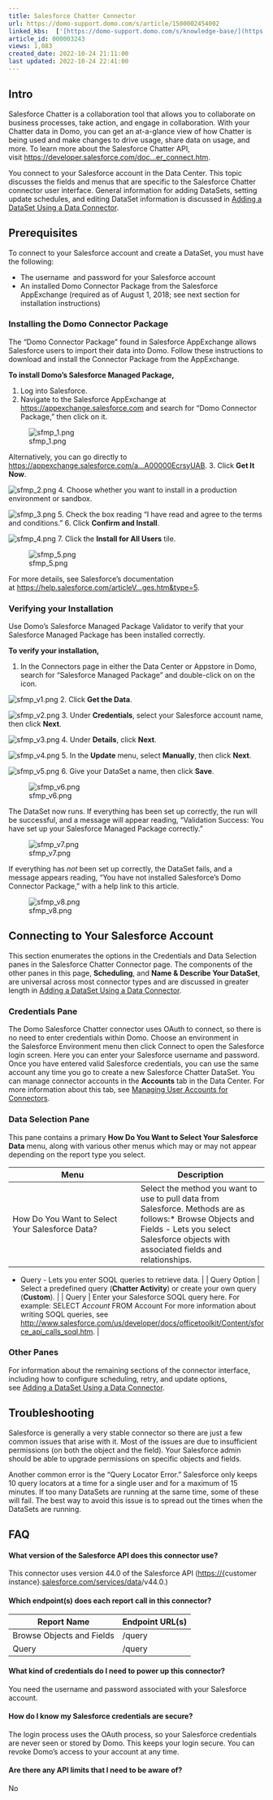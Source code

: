 ```yaml
---
title: Salesforce Chatter Connector
url: https://domo-support.domo.com/s/article/1500002454002
linked_kbs:  ['[https://domo-support.domo.com/s/knowledge-base/](https://domo-support.domo.com/s/knowledge-base/)', '[https://domo-support.domo.com/s/](https://domo-support.domo.com/s/)', '[https://domo-support.domo.com/s/topic/0TO5w000000ZammGAC](https://domo-support.domo.com/s/topic/0TO5w000000ZammGAC)', '[https://domo-support.domo.com/s/topic/0TO5w000000ZanLGAS](https://domo-support.domo.com/s/topic/0TO5w000000ZanLGAS)', '[https://domo-support.domo.com/s/topic/0TO5w000000ZaoQGAS](https://domo-support.domo.com/s/topic/0TO5w000000ZaoQGAS)', '[https://domo-support.domo.com/s/article/360042926274](https://domo-support.domo.com/s/article/360042926274)', '[https://domo-support.domo.com/s/article/360042926054](https://domo-support.domo.com/s/article/360042926054)', '[https://domo-support.domo.com/s/article/1500002454002](https://domo-support.domo.com/s/article/1500002454002)', '[https://domo-support.domo.com/s/topic/0TO5w000000ZaoQGAS/api-connectors](https://domo-support.domo.com/s/topic/0TO5w000000ZaoQGAS/api-connectors)', '[https://domo-support.domo.com/s/article/360043429933](https://domo-support.domo.com/s/article/360043429933)', '[https://domo-support.domo.com/s/article/360043429953](https://domo-support.domo.com/s/article/360043429953)', '[https://domo-support.domo.com/s/article/360042925494](https://domo-support.domo.com/s/article/360042925494)', '[https://domo-support.domo.com/s/article/4408174643607](https://domo-support.domo.com/s/article/4408174643607)', '[https://domo-support.domo.com/s/article/360043429913](https://domo-support.domo.com/s/article/360043429913)', '[https://domo-support.domo.com/s/login/](https://domo-support.domo.com/s/login/)']
article_id: 000003243
views: 1,083
created_date: 2022-10-24 21:11:00
last updated: 2022-10-24 22:41:00
---
```




Intro
-----


Salesforce Chatter is a collaboration tool that allows you to collaborate on business processes, take action, and engage in collaboration. With your Chatter data in Domo, you can get an at-a-glance view of how Chatter is being used and make changes to drive usage, share data on usage, and more. To learn more about the Salesforce Chatter API, visit [https://developer.salesforce.com/doc...er\_connect.htm](https://developer.salesforce.com/docs/atlas.en-us.chatterapi.meta/chatterapi/intro_what_is_chatter_connect.htm "https://developer.salesforce.com/docs/atlas.en-us.chatterapi.meta/chatterapi/intro_what_is_chatter_connect.htm").


You connect to your Salesforce account in the Data Center. This topic discusses the fields and menus that are specific to the Salesforce Chatter connector user interface. General information for adding DataSets, setting update schedules, and editing DataSet information is discussed in [Adding a DataSet Using a Data Connector](/s/article/360042926274).


Prerequisites
-------------


To connect to your Salesforce account and create a DataSet, you must have the following:


* The username  and password for your Salesforce account
* An installed Domo Connector Package from the Salesforce AppExchange (required as of August 1, 2018; see next section for installation instructions)


### Installing the Domo Connector Package


The "Domo Connector Package" found in Salesforce AppExchange allows Salesforce users to import their data into Domo. Follow these instructions to download and install the Connector Package from the AppExchange.


**To install Domo's Salesforce Managed Package,**


1. Log into Salesforce.
2. Navigate to the Salesforce AppExchange at [https://appexchange.salesforce.com](https://appexchange.salesforce.com "https://appexchange.salesforce.com") and search for "Domo Connector Package," then click on it.   
  
![sfmp_1.png](sfmp_1.png)  
  
Alternatively, you can go directly to [https://appexchange.salesforce.com/a...A00000EcrsyUAB](https://appexchange.salesforce.com/appxListingDetail?listingId=a0N3A00000EcrsyUAB "https://appexchange.salesforce.com/appxListingDetail?listingId=a0N3A00000EcrsyUAB").
3. Click **Get It Now**.  
  
![sfmp_2.png](sfmp_2.png)
4. Choose whether you want to install in a production environment or sandbox.  
  
![sfmp_3.png](sfmp_3.png)
5. Check the box reading "I have read and agree to the terms and conditions."
6. Click **Confirm and Install**.    
  
![sfmp_4.png](sfmp_4.png)
7. Click the **Install for All Users** tile.  
  
![sfmp_5.png](sfmp_5.png)


For more details, see Salesforce's documentation at [https://help.salesforce.com/articleV...ges.htm&type=5](https://help.salesforce.com/articleView?id=distribution_installing_packages.htm&type=5 "https://help.salesforce.com/articleView?id=distribution_installing_packages.htm&type=5"). 


### Verifying your Installation


Use Domo's Salesforce Managed Package Validator to verify that your Salesforce Managed Package has been installed correctly.


**To verify your installation,**


1. In the Connectors page in either the Data Center or Appstore in Domo, search for "Salesforce Managed Package" and double-click on on the icon.  
  
![sfmp_v1.png](sfmp_v1.png)
2. Click **Get the Data**.  
  
![sfmp_v2.png](sfmp_v2.png)
3. Under **Credentials**, select your Salesforce account name, then click **Next**.  
  
![sfmp_v3.png](sfmp_v3.png)
4. Under **Details**, click **Next**.  
  
![sfmp_v4.png](sfmp_v4.png)
5. In the **Update** menu, select **Manually**, then click **Next**.  
  
![sfmp_v5.png](sfmp_v5.png)
6. Give your DataSet a name, then click **Save**.  
  
![sfmp_v6.png](sfmp_v6.png)


The DataSet now runs. If everything has been set up correctly, the run will be successful, and a message will appear reading, "Validation Success: You have set up your Salesforce Managed Package correctly." 


![sfmp_v7.png](sfmp_v7.png)


If everything has *not* been set up correctly, the DataSet fails, and a message appears reading, "You have not installed Salesforce's Domo Connector Package," with a help link to this article. 


![sfmp_v8.png](sfmp_v8.png)


Connecting to Your Salesforce Account
-------------------------------------


This section enumerates the options in the Credentials and Data Selection panes in the Salesforce Chatter Connector page. The components of the other panes in this page, **Scheduling**, and **Name & Describe Your DataSet**, are universal across most connector types and are discussed in greater length in [Adding a DataSet Using a Data Connector](/s/article/360042926274 "Adding a DataSet Using a Data Connector").


### Credentials Pane


The Domo Salesforce Chatter connector uses OAuth to connect, so there is no need to enter credentials within Domo. Choose an environment in the Salesforce Environment menu then click Connect to open the Salesforce login screen. Here you can enter your Salesforce username and password. Once you have entered valid Salesforce credentials, you can use the same account any time you go to create a new Salesforce Chatter DataSet. You can manage connector accounts in the **Accounts** tab in the Data Center. For more information about this tab, see [Managing User Accounts for Connectors](/s/article/360042926054 "Managing User Accounts for Connectors").


### Data Selection Pane


This pane contains a primary **How Do You Want to Select Your Salesforce Data** menu, along with various other menus which may or may not appear depending on the report type you select.




| Menu | Description |
| --- | --- |
| How Do You Want to Select Your Salesforce Data? | Select the method you want to use to pull data from Salesforce. Methods are as follows:* Browse Objects and Fields - Lets you select Salesforce objects with associated fields and relationships.
* Query - Lets you enter SOQL queries to retrieve data.
 |
| Query Option | Select a predefined query (**Chatter Activity**) or create your own query (**Custom**). |
| Query | Enter your Salesforce SOQL query here. For example:
SELECT *Account* FROM Account 
For more information about writing SOQL queries, see <http://www.salesforce.com/us/developer/docs/officetoolkit/Content/sforce_api_calls_soql.htm>. |


### Other Panes


For information about the remaining sections of the connector interface, including how to configure scheduling, retry, and update options, see [Adding a DataSet Using a Data Connector](/s/article/360042926274 "Adding a DataSet Using a Data Connector").


Troubleshooting
---------------


Salesforce is generally a very stable connector so there are just a few common issues that arise with it. Most of the issues are due to insufficient permissions (on both the object and the field). Your Salesforce admin should be able to upgrade permissions on specific objects and fields.


Another common error is the “Query Locator Error.” Salesforce only keeps 10 query locators at a time for a single user and for a maximum of 15 minutes. If too many DataSets are running at the same time, some of these will fail. The best way to avoid this issue is to spread out the times when the DataSets are running.


FAQ
---





#### What version of the Salesforce API does this connector use?


This connector uses version 44.0 of the Salesforce API (<https://{>customer instance}.[salesforce.com/services/data](http://salesforce.com/services/data)/v44.0.)





#### Which endpoint(s) does each report call in this connector?




| Report Name | Endpoint URL(s) |
| --- | --- |
| Browse Objects and Fields | /query |
| Query | /query |





#### What kind of credentials do I need to power up this connector?


You need the username and password associated with your Salesforce account.





#### How do I know my Salesforce credentials are secure?


The login process uses the OAuth process, so your Salesforce credentials are never seen or stored by Domo. This keeps your login secure. You can revoke Domo's access to your account at any time.





#### Are there any API limits that I need to be aware of?


No



